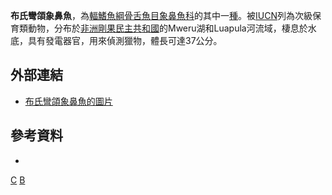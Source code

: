 {{Speciesbox 
| taxon = Campylomormyrus bredoi
| status = VU
| status_system = IUCN3.1
| authority = [[Poll|Poll]], 1945
| synonyms = *''Paramormyrops tavernei''<br /><small>Poll, 1972</small> 
}}

'''布氏彎頜象鼻魚'''，為[[輻鰭魚綱|輻鰭魚綱]][[骨舌魚目|骨舌魚目]][[象鼻魚科|象鼻魚科]]的其中一[[種|種]]。被[[IUCN|IUCN]]列為次級保育類動物，分布於[[非洲|非洲]][[剛果民主共和國|剛果民主共和國]]的Mweru湖和Luapula河流域，棲息於水底，具有發電器官，用來偵測獵物，體長可達37公分。

==外部連結==
* [http://fishbase.org/Photos/ThumbnailsSummary.php?ID=10840 布氏彎頜象鼻魚的圖片] {{Wayback|url=http://fishbase.org/Photos/ThumbnailsSummary.php?ID=10840 |date=20161206115800 }}

==參考資料==
*{{FishBase_species|genus=Campylomormyrus|species=bredoi|year=2012|month=3}}
{{Taxonbar}}

[[Category:1945年描述的鱼类|C]]
[[Category:彎頜象鼻魚屬|B]]